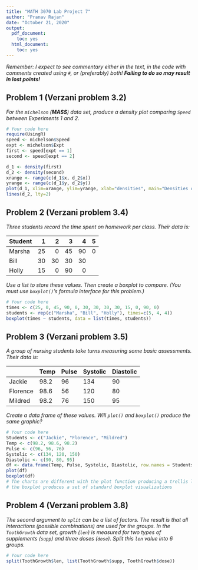 ```yaml
---
title: "MATH 3070 Lab Project 7"
author: "Pranav Rajan"
date: "October 21, 2020"
output:
  pdf_document:
    toc: yes
  html_document:
    toc: yes
---
```


*Remember: I expect to see commentary either in the text, in the code with comments created using `#`, or (preferably) both! **Failing to do so may result in lost points!***

## Problem 1 (Verzani problem 3.2)
*For the `michelson` (**MASS**) data set, produce a density plot comparing `Speed` between Experiments 1 and 2.*

```r
# Your code here
require(UsingR)
speed <- michelson$Speed
expt <- michelson$Expt
first <- speed[expt == 1]
second <- speed[expt == 2]

d_1 <- density(first)
d_2 <- density(second)
xrange <- range(c(d_1$x, d_2$x))
yrange <- range(c(d_1$y, d_2$y))
plot(d_1, xlim=xrange, ylim=yrange, xlab="densities", main="Densities of Different Experiments")
lines(d_2, lty=2)
```

## Problem 2 (Verzani problem 3.4)
*Three students record the time spent on homework per class. Their data is:*

| Student| 1  | 2  | 3  | 4  | 5 |
|:-------|---:|---:|---:|---:|--:|
| Marsha | 25 | 0  | 45 | 90 | 0 |
| Bill   | 30 | 30 | 30 | 30 |   |
| Holly  | 15 | 0  | 90 | 0  |   |

*Use a list to store these values. Then create a boxplot to compare. (You must use `boxplot()`'s formula interface for this problem.)*

```r
# Your code here
times <- c(25, 0, 45, 90, 0, 30, 30, 30, 30, 15, 0, 90, 0)
students <- rep(c("Marsha", "Bill", "Holly"), times=c(5, 4, 4))
boxplot(times ~ students, data = list(times, students))
```

## Problem 3 (Verzani problem 3.5)
*A group of nursing students take turns measuring some basic assessments. Their data is:*

|          | Temp | Pulse | Systolic | Diastolic |
|----------|------|-------|----------|-----------|
| Jackie   | 98.2 | 96    |  134     | 90        |
| Florence | 98.6 | 56    |  120     | 80        |
| Mildred  | 98.2 | 76    |  150     | 95        |

*Create a data frame of these values. Will `plot()` and `boxplot()` produce the same graphic?*

```r
# Your code here
Students <- c("Jackie", "Florence", "Mildred")
Temp <- c(98.2, 98.6, 98.2)
Pulse <- c(96, 56, 76)
Systolic <- c(134, 120, 150)
Diastolic <- c(90, 80, 95)
df <- data.frame(Temp, Pulse, Systolic, Diastolic, row.names = Students)
plot(df)
boxplot(df)
# The charts are different with the plot function producing a trellis layout
# the boxplot produces a set of standard boxplot visualizations
```

## Problem 4 (Verzani problem 3.8)
*The second argument to `split` can be a list of factors. The result is that all interactions (possible combinations) are used for the groups. In the `ToothGrowth` data set, growth (`len`) is measured for two types of supplements (`supp`) and three doses (`dose`). Split this `len` value into 6 groups.*

```r
# Your code here
split(ToothGrowth$len, list(ToothGrowth$supp, ToothGrowth$dose))
```